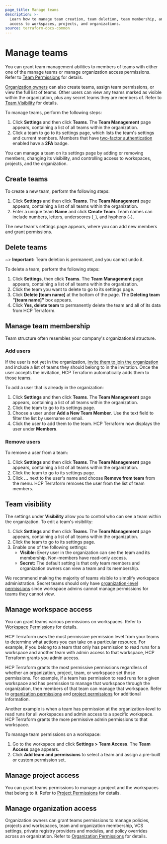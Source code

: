 ```yaml
---
page_title: Manage teams
description: >-
  Learn how to manage team creation, team deletion, team membership, and team
  access to workspaces, projects, and organizations. 
source: terraform-docs-common
---
```


# Manage teams

You can grant team management abilities to members of teams with either one of the manage teams or manage organization access permissions. Refer to [Team Permissions](/terraform/enterprise/users-teams-organizations/permissions#team-permissions) for details.

[Organization owners](/terraform/enterprise/users-teams-organizations/teams#the-owners-team) can also create teams, assign team permissions, or view the full list of teams. Other users can view any teams marked as visible within the organization, plus any secret teams they are members of. Refer to [Team Visibility](#team-visibility) for details.

To manage teams, perform the following steps:

1.  Click **Settings** and then click **Teams**. The **Team Management** page appears, containing a list of all teams within the organization.
2.  Click a team to go to its settings page, which lists the team's settings and current members. Members that have [two-factor authentication](/terraform/enterprise/users-teams-organizations/2fa) enabled have a **2FA** badge.

You can manage a team on its settings page by adding or removing members, changing its visibility, and controlling access to workspaces, projects, and the organization.

## Create teams

To create a new team, perform the following steps:

1.  Click **Settings** and then click **Teams**. The **Team Management** page appears, containing a list of all teams within the organization.
2.  Enter a unique team **Name** and click **Create Team**. Team names can include numbers, letters, underscores (`_`), and hyphens (`-`).

The new team's settings page appears, where you can add new members and grant permissions.

## Delete teams

~> **Important:** Team deletion is permanent, and you cannot undo it.

To delete a team, perform the following steps:

1.  Click **Settings**, then click **Teams**. The **Team Management** page appears, containing a list of all teams within the organization.
2.  Click the team you want to delete to go to its settings page.
3.  Click **Delete [team name]** at the bottom of the page. The **Deleting team "[team name]"** box appears.
4.  Click **Yes, delete team** to permanently delete the team and all of its data from HCP Terraform.

## Manage team membership

Team structure often resembles your company's organizational structure.

### Add users

If the user is not yet in the organization, [invite them to join the organization](/terraform/enterprise/users-teams-organizations/organizations#users) and include a list of teams they should belong to in the invitation. Once the user accepts the invitation, HCP Terraform automatically adds them to those teams.

To add a user that is already in the organization:

1.  Click **Settings** and then click **Teams**. The **Team Management** page appears, containing a list of all teams within the organization.
2.  Click the team to go to its settings page.
3.  Choose a user under **Add a New Team Member**. Use the text field to filter the list by username or email.
4.  Click the user to add them to the team. HCP Terraform now displays the user under **Members**.

### Remove users

To remove a user from a team:

1.  Click **Settings** and then click **Teams**. The **Team Management** page appears, containing a list of all teams within the organization.
2.  Click the team to go to its settings page.
3.  Click **...** next to the user's name and choose **Remove from team** from the menu. HCP Terraform removes the user from the list of team members.

## Team visibility

The settings under **Visibility** allow you to  control who can see a team within the organization. To edit a team's visibility:

1.  Click **Settings** and then click **Teams**. The **Team Management** page appears, containing a list of all teams within the organization.
2.  Click the team to go to its settings page.
3.  Enable one of the following settings:
    -   **Visible:** Every user in the organization can see the team and its membership. Non-members have read-only access.
    -   **Secret:** The default setting is that only team members and organization owners can view a team and its membership.

We recommend making the majority of teams visible to simplify workspace administration. Secret teams should only have
[organization-level permissions](/terraform/enterprise/users-teams-organizations/permissions#organization-permissions) since workspace admins cannot manage permissions for teams they cannot view.

## Manage workspace access

You can grant teams various permissions on workspaces. Refer to [Workspace Permissions](/terraform/enterprise/users-teams-organizations/permissions#workspace-permissions) for details.

HCP Terraform uses the most permissive permission level from your teams to determine what actions you can take on a particular resource. For example, if you belong to a team that only has permission to read runs for a workspace and another team with admin access to that workspace, HCP Terraform grants you admin access.

HCP Terraform grants the most permissive permissions regardless of whether an organization, project, team, or workspace set those permissions. For example, if a team has permission to read runs for a given workspace and has permission to manage that workspace through the organization, then members of that team can manage that workspace. Refer to [organization permissions](/terraform/enterprise/users-teams-organizations/permissions#organization-permissions) and [project permissions](/terraform/enterprise/users-teams-organizations/permissions#project-permissions) for additional information. 

Another example is when a team has permission at the organization-level to read runs for all workspaces and admin access to a specific workspace. HCP Terraform grants the more permissive admin permissions to that workspace.

To manage team permissions on a workspace:

1.  Go to the workspace and click **Settings > Team Access**. The **Team Access** page appears.
2.  Click **Add team and permissions** to select a team and assign a pre-built or custom permission set.

## Manage project access

You can grant teams permissions to manage a project and the workspaces that belong to it. Refer to [Project Permissions](/terraform/enterprise/users-teams-organizations/permissions#project-permissions) for details.

## Manage organization access

Organization owners can grant teams permissions to manage policies, projects and workspaces, team and organization membership, VCS settings, private registry providers and modules, and policy overrides across an organization. Refer to [Organization Permissions](/terraform/enterprise/users-teams-organizations/permissions#organization-permissions) for details.

[permissions-citation]: #intentionally-unused---keep-for-maintainers
